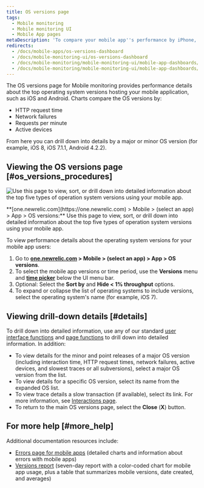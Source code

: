 ```yaml
---
title: OS versions page
tags:
  - Mobile monitoring
  - Mobile monitoring UI
  - Mobile App pages
metaDescription: 'To compare your mobile app''s performance by iPhone, Android Tablet, manufacturer, etc.: From the UI menu bar, select Mobile > (app) > App > OS versions.'
redirects:
  - /docs/mobile-apps/os-versions-dashboard
  - /docs/mobile-monitoring-ui/os-versions-dashboard
  - /docs/mobile-monitoring/mobile-monitoring-ui/mobile-app-dashboards/os-versions-dashboard
  - /docs/mobile-monitoring/mobile-monitoring-ui/mobile-app-dashboards/os-versions-page
---
```


The OS versions page for Mobile monitoring provides performance details about the top operating system versions hosting your mobile application, such as iOS and Android. Charts compare the OS versions by:

* HTTP request time
* Network failures
* Requests per minute
* Active devices

From here you can drill down into details by a major or minor OS version (for example, iOS 8, iOS 7.1.1, Android 4.2.2).

## Viewing the OS versions page [#os_versions_procedures]

![Use this page to view, sort, or drill down into detailed information about the top five types of operation system versions using your mobile app.](./images/os-version-pic_0.png "OS Version Page")

<figcaption>
  **[one.newrelic.com](https://one.newrelic.com) > Mobile > (select an app) > App > OS versions:** Use this page to view, sort, or drill down into detailed information about the top five types of operation system versions using your mobile app.
</figcaption>

To view performance details about the operating system versions for your mobile app users:

1. Go to **[one.newrelic.com](https://one.newrelic.com) > Mobile > (select an app) > App > OS versions**.
2. To select the mobile app versions or time period, use the **Versions** menu and [**time picker**](/docs/site/timepicker-setting-time-periods-to-view-data) below the UI menu bar.
3. Optional: Select the **Sort by** and **Hide &lt; 1% throughput** options.
4. To expand or collapse the list of operating systems to include versions, select the operating system's name (for example, iOS 7).

## Viewing drill-down details [#details]

To drill down into detailed information, use any of our standard [user interface functions](/docs/accounts-partnerships/education/getting-started-new-relic/new-relic-user-interface) and [page functions](/docs/accounts-partnerships/education/getting-started-new-relic/standard-dashboard-features) to drill down into detailed information. In addition:

* To view details for the minor and point releases of a major OS version (including interaction time, HTTP request times, network failures, active devices, and slowest traces or all subversions), select a major OS version from the list.
* To view details for a specific OS version, select its name from the expanded OS list.
* To view trace details a slow transaction (if available), select its link. For more information, see [Interactions page](/docs/mobile-monitoring-ui#interactions-timeline).
* To return to the main OS versions page, select the **Close** (**X**) button.

## For more help [#more_help]

Additional documentation resources include:

* [Errors page for mobile apps](/docs/mobile-apps/errors-dashboard) (detailed charts and information about errors with mobile apps)
* [Versions report](/docs/mobile-apps/versions) (seven-day report with a color-coded chart for mobile app usage, plus a table that summarizes mobile versions, date created, and averages)
